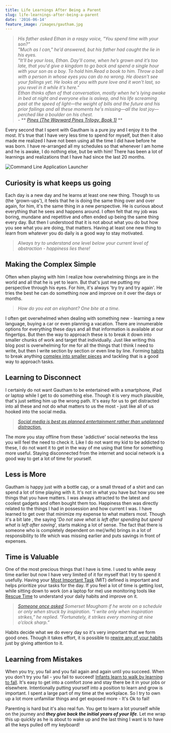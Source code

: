 ```yaml
---
title: Life Learnings After Being a Parent
slug: life-learnings-after-being-a-parent
date: '2016-06-14'
feature_image: /images/gautham.jpg
---
```

> _His father asked Ethan in a raspy voice, "You spend time with your son?"_  
> _"Much as I can," he’d answered, but his father had caught the lie in his eyes._  
> _"It’ll be your loss, Ethan. Day'll come, when he’s grown and it’s too late, that you'd give a kingdom to go back and spend a single hour with your son as a boy. To hold him.Read a book to him. Throw a ball with a person in whose eyes you can do no wrong. He doesn't see your failings yet. He looks at you with pure love and it won't last, so you revel in it while it's here."_  
> _Ethan thinks often of that conversation, mostly when he's lying awake in bed at night and everyone else is asleep, and his life screaming past at the speed of light—the weight of bills and the future and his prior failings and all these moments he's missing—all the lost joy—perched like a boulder on his chest._  
> \- \*\* _[Pines (The Wayward Pines Trilogy, Book 1)](http://amzn.to/1YdxuYm)_ \*\*

Every second that I spent with Gautham is a pure joy and I enjoy it to the most. It's true that I have very less time to spend for myself, but then it also made me realized I have not been using all the time I did have before he was born. I have re-arranged all my schedules so that whenever I am home and he is awake, I do nothing else, but be with him! There has been a lot of learnings and realizations that I have had since the last 20 months.

![Command Line Application Launcher](/images/gautham.jpg)

## **Curiosity is what keeps us going**

Each day is a new day and he learns at least one new thing. Though to us (the 'grown-ups'), it feels that he is doing the same thing over and over again, for him, it's the same thing in a new perspective. He is curious about everything that he sees and happens around. I often felt that my job was boring, mundane and repetitive and often ended up being the same thing every day. But then I understood that it is not about what you do but how you see what you are doing, that matters. Having at least one new thing to learn from whatever you do daily is a good way to stay motivated.

> _Always try to understand one level below your current level of abstraction - happiness lies there!_

## **Making the Complex Simple**

Often when playing with him I realize how overwhelming things are in the world and all that he is yet to learn. But that's just me putting my perspective through his eyes. For him, it's always 'try try and try again'. He tries the best he can do something now and improve on it over the days or months.

> _How do you eat an elephant? One bite at a time._

I often get overwhelmed when dealing with something new - learning a new language, buying a car or even planning a vacation. There are innumerable options for everything these days and all that information is available at our fingertips. But then the way to approach these is to break it down into smaller chunks of work and target that individually. Just like writing this blog post is overwhelming for me for all the things that I think I need to write, but then I write section by section or even line by line. Forming [habits](http://amzn.to/1toWtyy) to break anything [complex into smaller pieces](http://amzn.to/1Xg6biH) and tackling that is a good way to approach tasks.

## **Learning to Disconnect**

I certainly do not want Gautham to be entertained with a smartphone, iPad or laptop while I get to do something else. Though it is very much plausible, that's just setting him up the wrong path. It's easy for us to get distracted into all these and not do what matters to us the most - just like all of us hooked into the social media.

> _[Social media is best as planned entertainment rather than unplanned distraction.](https://medium.com/life-learning/how-to-live-a-life-of-balance-and-high-productivity-bd5434a61c79#.26mh9yvec)_

The more you stay offline from these 'addictive' social networks the less you will feel the need to check it. Like I do not want my kid to be addicted to these, I do not want it to get in the way of me using that time for something more useful. Staying disconnected from the internet and social network is a good way to get a lot of time for yourself.

## **Less is More**

Gautham is happy just with a bottle cap, or a small thread of a shirt and can spend a lot of time playing with it. It's not in what you have but how you see things that you have matters. I was always attracted to the latest and coolest gadgets and often bought them too. Happiness then was directly related to the things I had in possession and how current I was. I have learned to get over that minimize my expense to what matters most. Though it's a bit late , the saying '_Do not save what is left after spending but spend what is left after saving_', starts making a lot of sense. The fact that there is someone who is completely dependent on me(/wife) brings in a lot of responsibility to life which was missing earlier and puts savings in front of expenses.

## **Time is Valuable**

One of the most precious things that I have is time. I used to while away time earlier but now I have very limited of it for myself that I try to spend it usefully. Having your [Most Important Task](http://zenhabits.net/purpose-your-day-most-important-task/) (MIT) defined is important and helps prioritize your tasks for the day. If you feel a lot of time is getting lost, while sitting down to work (on a laptop for me) use monitoring tools like [Rescue Time](https://www.rescuetime.com/) to understand your daily habits and improve on it.

> _[Someone once asked](http://quoteinvestigator.com/2013/10/30/inspire-nine/) Somerset Maugham if he wrote on a schedule or only when struck by inspiration. “I write only when inspiration strikes,” he replied. “Fortunately, it strikes every morning at nine o’clock sharp.”_

Habits decide what we do every day so it's very important that we form good ones. Though it takes effort, it is possible to [rewire any of your habits](http://charlesduhigg.com/how-habits-work/) just by giving attention to it.

## **Learning from Mistakes**

When you try, you fail and you fail again and again until you succeed. When you don't try you fail - you fail to succeed! [Infants learn to walk by learning to fall](http://www.psychologyinaction.org/2012/11/22/infants-learn-to-walk-by-learning-to-fall/). It's easy to get into a comfort zone and stay there be it in your jobs or elsewhere. Intentionally putting yourself into a position to learn and grow is important. I spent a large part of my time at the workplace. So I try to own up a lot more unfamiliar things and get exposed more - It's Ok to fail!

Parenting is hard but it's also real fun. You get to learn a lot yourself while on the journey and **_they give back the initial years of your life_**. Let me wrap this up quickly as he is about to wake up and the last thing I want is to have all the keys pulled off my keyboard!
